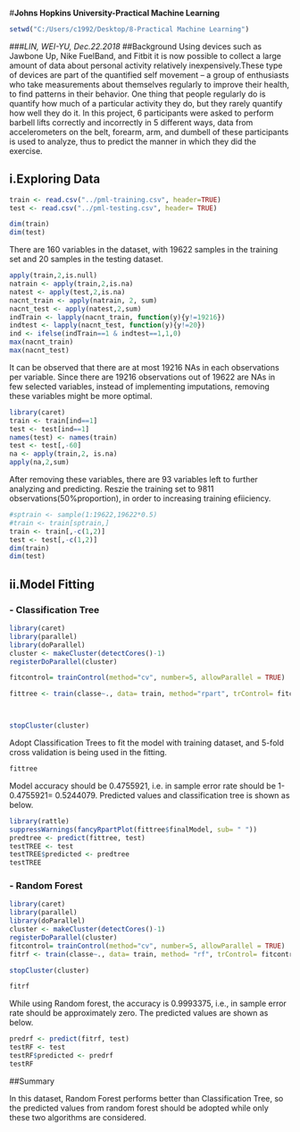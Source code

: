 
#**Johns Hopkins University-Practical Machine Learning**
```r
setwd("C:/Users/c1992/Desktop/8-Practical Machine Learning")
```
###*LIN, WEI-YU, Dec.22.2018*
##Background
Using devices such as Jawbone Up, Nike FuelBand, and Fitbit it is now possible to collect a large amount of data about personal activity relatively inexpensively.These type of devices are part of the quantified self movement – a group of enthusiasts who take measurements about themselves regularly to improve their health, to find patterns in their behavior. One thing that people regularly do is quantify how much of a particular activity they do, but they rarely quantify how well they do it. In this project, 6 participants were asked to perform barbell lifts correctly and incorrectly in 5 different ways, data from accelerometers on the belt, forearm, arm, and dumbell of these participants is used to analyze, thus to predict the manner in which they did the exercise.


## i.Exploring Data 

```r
train <- read.csv("../pml-training.csv", header=TRUE)
test <- read.csv("../pml-testing.csv", header= TRUE)
```

```r
dim(train)
dim(test)

```



There are 160 variables in the dataset, with 19622 samples in the training set and 20 samples in the testing dataset.

```r
apply(train,2,is.null)
natrain <- apply(train,2,is.na)
natest <- apply(test,2,is.na)
nacnt_train <- apply(natrain, 2, sum)
nacnt_test <- apply(natest,2,sum)
indTrain <- lapply(nacnt_train, function(y){y!=19216})
indtest <- lapply(nacnt_test, function(y){y!=20})
ind <- ifelse(indTrain==1 & indtest==1,1,0)
max(nacnt_train)
max(nacnt_test)
```

It can be observed that there are at most 19216 NAs in each observations per variable. Since there are 19216 observations out of 19622 are NAs in few selected variables, instead of implementing imputations, removing these variables might be more optimal.  

```r
library(caret)
train <- train[ind==1]
test <- test[ind==1]
names(test) <- names(train)
test <- test[,-60]
na <- apply(train,2, is.na)
apply(na,2,sum)
```

After removing these variables, there are 93 variables left to further analyzing and predicting. Reszie the training set to 9811 observations(50%proportion), in order to increasing training efiiciency.

```r
#sptrain <- sample(1:19622,19622*0.5)
#train <- train[sptrain,]
train <- train[,-c(1,2)]
test <- test[,-c(1,2)]
dim(train)
dim(test)
```

## ii.Model Fitting
### - Classification Tree
```r
library(caret)
library(parallel)
library(doParallel)
cluster <- makeCluster(detectCores()-1)
registerDoParallel(cluster)

fitcontrol= trainControl(method="cv", number=5, allowParallel = TRUE) 

fittree <- train(classe~., data= train, method="rpart", trControl= fitcontrol)



stopCluster(cluster)

```

Adopt Classification Trees to fit the model with training dataset, and 5-fold cross validation is being used in the fitting.

```r
fittree
```
Model accuracy should be 0.4755921, i.e. in sample error rate should be 1-0.4755921= 0.5244079. Predicted values and classification tree is shown as below.

```r
library(rattle)
suppressWarnings(fancyRpartPlot(fittree$finalModel, sub= " "))
predtree <- predict(fittree, test)
testTREE <- test
testTREE$predicted <- predtree
testTREE

```

### - Random Forest
```r
library(caret)
library(parallel)
library(doParallel)
cluster <- makeCluster(detectCores()-1)
registerDoParallel(cluster)
fitcontrol= trainControl(method="cv", number=5, allowParallel = TRUE) 
fitrf <- train(classe~., data= train, method= "rf", trControl= fitcontrol)

stopCluster(cluster)
```

```r
fitrf
```

While using Random forest, the accuracy is 0.9993375, i.e., in sample error rate should be approximately zero. The predicted values are shown as below.

```r
predrf <- predict(fitrf, test)
testRF <- test
testRF$predicted <- predrf
testRF
```

##Summary

In this dataset, Random Forest performs better than Classification Tree, so the predicted values from random forest should be adopted while only these two algorithms are considered.

